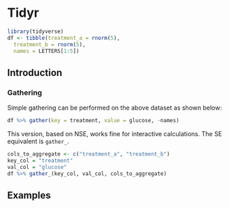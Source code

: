 # Tidyr

```r
library(tidyverse)
df <- tibble(treatment_a = rnorm(5), 
  treatment_b = rnorm(5), 
  names = LETTERS[1:5])
```

## Introduction

### Gathering

Simple gathering can be performed on the above dataset as shown below:

```r
df %>% gather(key = treatment, value = glucose, -names)
```

This version, based on NSE, works fine for interactive calculations. The SE equivalent is `gather_`.

```r
cols_to_aggregate <- c("treatment_a", "treatment_b")
key_col = "treatment"
val_col = "glucose"
df %>% gather_(key_col, val_col, cols_to_aggregate)
```

## Examples
